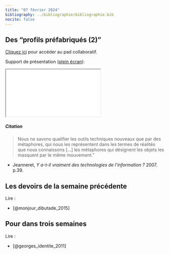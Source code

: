 ```yaml
---
title: "07 février 2024"
bibliography: ../bibliographie/bibliographie.bib
nocite: false
---
```


## Des "profils préfabriqués (2)"

::: {.callout-note}

[Cliquez ici](https://demo.hedgedoc.org/J75u7TFtT0uWby_Yimgiqg#) pour accéder au pad collaboratif.

:::


Support de présentation ([plein écran](/slides/seance4.html){target="_blank"}):

```{=html}

<iframe src="/slides/seance4.html"></iframe>
```



::: {.callout-note}

##### Citation

> Nous ne savons qualifier les outils techniques nouveaux que par des métaphores, qui nous les représentent dans les termes de réalités que nous connaissons [...] les métaphores qui désignent les objets les masquent par le même mouvement." 

- Jeanneret, *Y a-t-il vraiment des technologies de l’information ?* 2007. p.39.

:::

## Les devoirs de la semaine précédente

Lire : 

- [@monjour_dibutade_2015]

## Pour dans trois semaines

Lire : 

- [@georges_identite_2011]